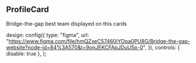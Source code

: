 
<Meta title="Components/ProfileCard" decorators={[withDesign]} />

## ProfileCard

Bridge-the-gap best team displayed on this cards

  design: config({
    type: "figma",
    url: "https://www.figma.com/file/hmQZxeC57460iYOpa0PU8G/Bridge-the-gap-website?node-id=84%3A570&t=9onJEKCFApJDuU5p-0",
  }),
  controls: { disable: true },
};

<Canvas>
  <Story name="Default" parameters={parameters}>
    <ProfileCard
      photoUrl="photo_6.png"
      name="Irina (Samoylova) Illustrova"
      role="Senior Frontend Engineer"
      twitter="#"
      linkedin="#"
      github="#"
    />
  </Story>
  <Story name="Group" parameters={parameters}>
    <div className="grid grid-cols-2 gap-10">
      <ProfileCard
        photoUrl="photo_6.png"
        name="Varya Stepanova"
        role="Design systems architect and engineering manager"
        twitter="#"
        linkedin="#"
        github="#"
      />
      <ProfileCard
        photoUrl="photo_6.png"
        name="Irina (Samoylova) Illustrova"
        role="Senior Frontend Engineer"
        twitter="#"
        linkedin="#"
        github="#"
      />
      <ProfileCard
        photoUrl="photo_6.png"
        name="Sherif Saleh"
        role="Design manager"
        twitter="#"
        linkedin="#"
        github="#"
      />
      <ProfileCard
        photoUrl="photo_6.png"
        name="Andriy Kotko"
        role="Senior Frontend Engineer"
        twitter="#"
        linkedin="#"
        github="#"
      />
    </div>
  </Story>
</Canvas>

<ArgsTable of={ProfileCard} />
